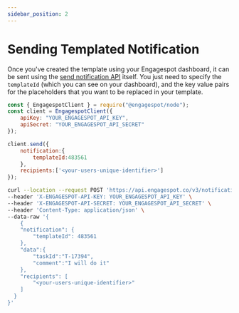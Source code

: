 ```yaml
---
sidebar_position: 2
---
```



# Sending Templated Notification
Once you've created the template using your Engagespot dashboard, it can be sent using the <a href="/docs/rest-api#tag/Notifications/paths/~1v3~1notifications/post">send notification API</a> itself.
You just need to specify the `templateId` (which you can see on your dashboard), and the key value pairs for the placeholders that you want to be replaced in your template.

<Tabs>
<TabItem value="node" label="Node">

```js
const { EngagespotClient } = require("@engagespot/node");
const client = EngagespotClient({
    apiKey: "YOUR_ENGAGESPOT_API_KEY",
    apiSecret: "YOUR_ENGAGESPOT_API_SECRET"
});

client.send({
    notification:{
        templateId:483561
    },
    recipients:['<your-users-unique-identifier>']
});
```

</TabItem>

<TabItem value="curl" label="cURL">

```bash
curl --location --request POST 'https://api.engagespot.co/v3/notifications' \
--header 'X-ENGAGESPOT-API-KEY: YOUR_ENGAGESPOT_API_KEY' \
--header 'X-ENGAGESPOT-API-SECRET: YOUR_ENGAGESPOT_API_SECRET' \
--header 'Content-Type: application/json' \
--data-raw '{
    {
    "notification": {
        "templateId": 483561        
    },
    "data":{
        "taskId":"T-17394",
        "comment":"I will do it"
    },
    "recipients": [
        "<your-users-unique-identifier>"
    ]
  }
}'
```

</TabItem>

</Tabs>